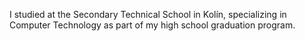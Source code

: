 I studied at the Secondary Technical School in Kolín, specializing in Computer Technology as part of my high school graduation program.